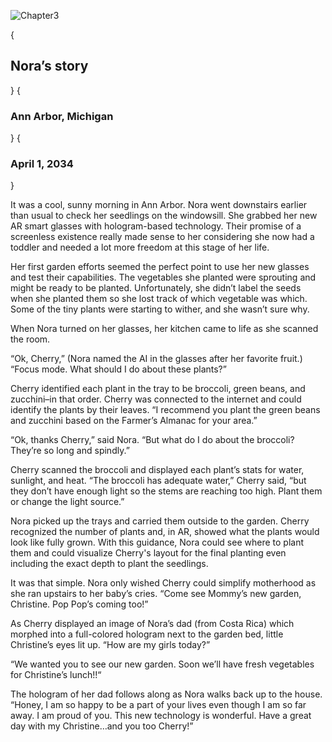 
![Chapter3](http://127.0.0.1:3000/images/Ch3.png)

{<h2 className={styles.centerText}>Nora’s story</h2>}
{<h3 className={styles.centerText}>Ann Arbor, Michigan</h3>}
{<h3 className={styles.centerText}>April 1, 2034</h3>}

It was a cool, sunny morning in Ann Arbor. Nora went downstairs earlier than usual to check her seedlings on the windowsill. She grabbed her new AR smart glasses with hologram-based technology. Their promise of a screenless existence really made sense to her considering she now had a toddler and needed a lot more freedom at this stage of her life.

Her first garden efforts seemed the perfect point to use her new glasses and test their capabilities. The vegetables she planted were sprouting and might be ready to be planted.  Unfortunately, she didn’t label the seeds when she planted them so she lost track of which vegetable was which. Some of the tiny plants were starting to wither, and she wasn’t sure why. 

When Nora turned on her glasses, her kitchen came to life as she scanned the room. 

“Ok, Cherry,” (Nora named the AI in the glasses after her favorite fruit.) “Focus mode. What should I do about these plants?”

Cherry identified each plant in the tray to be broccoli, green beans, and zucchini–in that order. Cherry was connected to the internet and could identify the plants by their leaves. “I recommend you plant the green beans and zucchini based on the Farmer’s Almanac for your area.”

“Ok, thanks Cherry,” said Nora. “But what do I do about the broccoli? They’re so long and spindly.”

Cherry scanned the broccoli and displayed each plant’s stats for water, sunlight, and heat. “The broccoli has adequate water,” Cherry said, “but they don’t have enough light so the stems are reaching too high. Plant them or change the light source.”

Nora picked up the trays and carried them outside to the garden. Cherry recognized the number of plants and, in AR, showed what the plants would look like fully grown. With this guidance,  Nora could see where to plant them and could visualize Cherry's layout for the final planting even including the exact depth to plant the seedlings.  

It was that simple. Nora only wished Cherry could simplify motherhood as she ran upstairs to her baby’s cries. “Come see Mommy’s new garden, Christine. Pop Pop’s coming too!”

As Cherry displayed an image of Nora’s dad (from Costa Rica) which morphed into a full-colored hologram next to the garden bed, little Christine’s eyes lit up. “How are my girls today?” 

“We wanted you to see our new garden. Soon we’ll have fresh vegetables for Christine’s lunch!!“       

The hologram of her dad follows along as Nora walks back up to the house.
“Honey, I am so happy to be a part of your lives even though I am so far away. I am proud of you. This new technology is wonderful. Have a great day with my Christine…and you too Cherry!”
